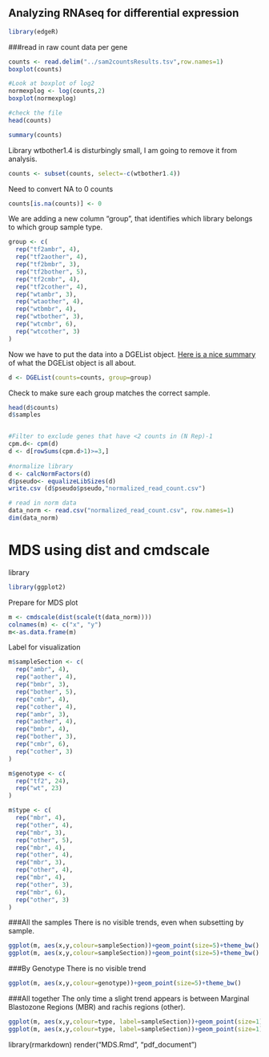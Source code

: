 Analyzing RNAseq for differential expression
-------------------------------------------

```r
library(edgeR)
```

###read in raw count data per gene

```r
counts <- read.delim("../sam2countsResults.tsv",row.names=1)
boxplot(counts)

#Look at boxplot of log2
normexplog <- log(counts,2) 
boxplot(normexplog)
```

```r
#check the file
head(counts)
```

```r
summary(counts)
```

Library wtbother1.4 is disturbingly small, I am going to remove it from analysis. 

```r
counts <- subset(counts, select=-c(wtbother1.4))
```

Need to convert NA to 0 counts
```r
counts[is.na(counts)] <- 0
```

We are adding a new column "group", that identifies which library belongs to which group sample type.

```r
group <- c(
  rep("tf2ambr", 4), 
  rep("tf2aother", 4), 
  rep("tf2bmbr", 3), 
  rep("tf2bother", 5), 
  rep("tf2cmbr", 4),
  rep("tf2cother", 4),
  rep("wtambr", 3),
  rep("wtaother", 4),
  rep("wtbmbr", 4),
  rep("wtbother", 3),
  rep("wtcmbr", 6),
  rep("wtcother", 3)
)
```


Now we have to put the data into a DGEList object. [Here is a nice summary](http://davetang.org/muse/2012/01/19/the-dgelist-object-in-r/) of what the DGEList object is all about.

```r
d <- DGEList(counts=counts, group=group)
```

Check to make sure each group matches the correct sample.  

```r
head(d$counts)
d$samples


#Filter to exclude genes that have <2 counts in (N Rep)-1
cpm.d<- cpm(d)
d <- d[rowSums(cpm.d>1)>=3,] 
             
#normalize library
d <- calcNormFactors(d)
d$pseudo<- equalizeLibSizes(d)
write.csv (d$pseudo$pseudo,"normalized_read_count.csv")

# read in norm data
data_norm <- read.csv("normalized_read_count.csv", row.names=1)
dim(data_norm) 
```

MDS using dist and cmdscale
==========================

library
```r
library(ggplot2)
```
Prepare for MDS plot
```r
m <- cmdscale(dist(scale(t(data_norm))))
colnames(m) <- c("x", "y")
m<-as.data.frame(m)
```

Label for visualization

```r
m$sampleSection <- c(
  rep("ambr", 4), 
  rep("aother", 4), 
  rep("bmbr", 3), 
  rep("bother", 5), 
  rep("cmbr", 4),
  rep("cother", 4),
  rep("ambr", 3),
  rep("aother", 4),
  rep("bmbr", 4),
  rep("bother", 3),
  rep("cmbr", 6),
  rep("cother", 3)
)

m$genotype <- c(
  rep("tf2", 24),
  rep("wt", 23)
)

m$type <- c(
  rep("mbr", 4), 
  rep("other", 4), 
  rep("mbr", 3), 
  rep("other", 5), 
  rep("mbr", 4),
  rep("other", 4),
  rep("mbr", 3),
  rep("other", 4),
  rep("mbr", 4),
  rep("other", 3),
  rep("mbr", 6),
  rep("other", 3)
)
```

###All the samples 
There is no visible trends, even when subsetting by sample. 

```r
ggplot(m, aes(x,y,colour=sampleSection))+geom_point(size=5)+theme_bw() 
ggplot(m, aes(x,y,colour=sampleSection))+geom_point(size=5)+theme_bw() + facet_grid(.~ genotype)
```

###By Genotype
There is no visible trend
```r
ggplot(m, aes(x,y,colour=genotype))+geom_point(size=5)+theme_bw()
```

###All together 
The only time a slight trend appears is between Marginal Blastozone Regions (MBR) and rachis regions (other).

```r
ggplot(m, aes(x,y,colour=type, label=sampleSection))+geom_point(size=1)+theme_bw() + geom_text() 
ggplot(m, aes(x,y,colour=type, label=sampleSection))+geom_point(size=1)+theme_bw() + geom_text() + facet_grid(. ~ genotype)
```

library(rmarkdown)
render("MDS.Rmd", "pdf_document")
